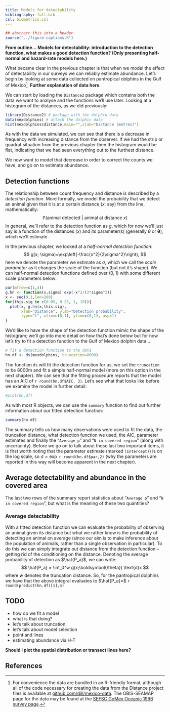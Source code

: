 ```yaml
---
title: Models for detectability
bibliography: full.bib
csl: biometrics.csl
---
```


```r
## abstract this into a header
source("../figure-captions.R")
```

**From outline... Models for detectability: introduction   to the detection function, what makes a good detection function? (Only presenting half-normal and hazard-rate models here.)**

What became clear in the previous chapter is that when we model the effect of detectability in our surveys we can reliably estimate abundance. Let's begin by looking at some data collected on pantropical dolphins in the Gulf of Mexico[^gomdata]. **Further explanation of data here**.

We can start by loading the `Distance2` package which contains both the data we want to analyse and the functions we'll use later. Looking at a histogram of the distances, as we did previously:
```r
library(Distance2) # package with the dolphin data
data(mexdolphins) # attach the dolphin data
hist(mexdolphins$distance,main="",xlab="Distance (metres)")
```
As with the data we simulated, we can see that there is a decrease in frequency with increasing distance from the observer. If we had the strip or quadrat situation from the previous chapter then the histogram would be flat, indicating that we had seen everything out to the furthest distance.

We now want to model that decrease in order to correct the counts we have, and go on to estimate abundance.

## Detection functions

The relationship between count frequency and distance is described by a *detection function*. More formally, we model the probability that we detect an animal given that it is at a certain distance ($x$, say) from the line, mathematically:
$$
\mathbb{P}(\text{animal detected } \vert \text{ animal at distance }x)
$$
In general, we'll refer to the detection function as $g$, which for now we'll just say is a function of the distances ($x$) and its parameter(s) (generally $\theta$ or $\boldsymbol{\theta}$), which we'll estimate.

In the previous chapter, we looked at a *half-normal detection function*:
$$
g(x; \sigma)=\exp\left(-\frac{x^2}{2\sigma^2}\right),
$$
here we denote the parameter we estimate as $\sigma$, which we call the *scale parameter* as it changes the scale of the function (but not it's shape). We can half-normal detection functions defined over $(0,1)$ with some different scale parameters below:
```r
par(mfrow=c(1,4))
g.hn <- function(x,sigma) exp(-x^2/(2*sigma^2))
x <- seq(0,1,len=200)
for(this.sig in c(0.05, 0.25, 1, 10)){
  plot(x, g.hn(x,this.sig),
       xlab="Distance", ylab="Detection probability",
       type="l", xlim=c(0,1), ylim=c(0,1), asp=1)
}

```

We'd like to have the shape of the detection function mimic the shape of the histogram; we'll go into more detail on how that's done below but for now let's try to fit a detection function to the Gulf of Mexico dolphin data...
```r
# fit a detection function to the data
hn.df <- ds(mexdolphins, truncation=8000)
```
The function `ds` will fit the detection function for us, we set the `truncation` to be 8000m and fit a simple half-normal model (more on this option in the next chapter). We can see that the fitting procedure reports that the model has an AIC of `r round(hn.df$AIC, 3)`. Let's see what that looks like before we examine the model in further detail:
```r
#plot(hn.df)
```

As with most R objects, we can use the `summary` function to find out further information about our fitted detection function:
```r
summary(hn.df)
```
The summary tells us how many observations were used to fit the data, the truncation distance, what detection function we used, the AIC, parameter estimates and finally the "`Average p`" and "`N in covered region`" (along with uncertainty). Before we go on to talk about these last two important items, it is first worth noting that the parameter estimate (marked `(Intercept)`) is on the log scale, so $\sigma=\exp$ `r round(hn.df$par,2)` (why the parameters are reported in this way will become apparent in the next chapter).


## Average detectability and abundance in the covered area

The last two rows of the summary report statistics about "`Average p`" and "`N in covered region`", but what is the meaning of these two quantities?

### Average detectability

With a fitted detection function we can evaluate the probability of observing an animal given its distance but what we rather know is the probability of detecting an animal on average (since our aim is to make inference about the population of animals, rather than a single observation in particular). To do this we can simply integrate out distance from the detection function -- getting rid of the conditioning on the distance. Denoting the average probability of detection as $\hat{P_a}$, we can write:
$$
\hat{P_a} = \int_0^w g(x;\boldsymbol{\theta}) \text{d}x
$$
where $w$ denotes the truncation distance. So, for the pantropical dolphins we have that the above integral evaluates to $\hat{P_a}=$ `r round(predict(hn.df)[1],4)`




## TODO

  * how do we fit a model
  * what is that doing?
  * let's talk about truncation
  * let's talk about model selection
  * point and lines
  * estimating abundance via H-T

**Should I plot the spatial distribution or transect lines here?**


## References



[^gomdata]: For convenience the data are bundled in an R-friendly format, although all of the code necessary for creating the data from the Distance project files is available at [github.com/dill/mexico-data](http://github.com/dill/mexico-data). The OBIS-SEAMAP page for the data may be found at the [SEFSC GoMex Oceanic 1996 survey page](http://seamap.env.duke.edu/dataset/25).

